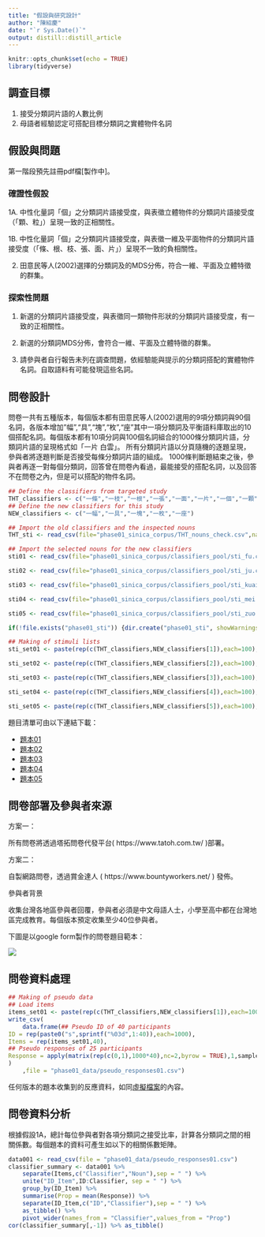 ```yaml
---
title: "假設與研究設計"
author: "陳紹慶"
date: "`r Sys.Date()`"
output: distill::distill_article
---
```


```r
knitr::opts_chunk$set(echo = TRUE)
library(tidyverse)
```

## 調查目標

1. 接受分類詞片語的人數比例
2. 母語者經驗認定可搭配目標分類詞之實體物件名詞

## 假設與問題

第一階段預先註冊pdf檔[製作中]。

### 確證性假設

1A. 中性化量詞「個」之分類詞片語接受度，與表徵立體物件的分類詞片語接受度（「顆、粒」）呈現一致的正相關性。

1B. 中性化量詞「個」之分類詞片語接受度，與表徵一維及平面物件的分類詞片語接受度（「條、根、枝、張、面、片」）呈現不一致的負相關性。

2. 田意民等人(2002)選擇的分類詞及的MDS分佈，符合一維、平面及立體特徵的群集。

### 探索性問題

1. 新選的分類詞片語接受度，與表徵同一類物件形狀的分類詞片語接受度，有一致的正相關性。

2. 新選的分類詞MDS分佈，會符合一維、平面及立體特徵的群集。

3. 請參與者自行報告未列在調查問題，依經驗能與提示的分類詞搭配的實體物件名詞。自取語料有可能發現這些名詞。

## 問卷設計

問卷一共有五種版本，每個版本都有田意民等人(2002)選用的9項分類詞與90個名詞，各版本增加"幅","具","塊","枚","座"其中一項分類詞及平衡語料庫取出的10個搭配名詞。每個版本都有10項分詞與100個名詞組合的1000條分類詞片語，分類詞片語的呈現格式如「一片 白雲」。
所有分類詞片語以分頁隨機的逐題呈現，參與者將逐題判斷是否接受每條分類詞片語的組成。
1000條判斷題結束之後，參與者再逐一對每個分類詞，回答曾在問卷內看過，最能接受的搭配名詞，以及回答不在問卷之內，但是可以搭配的物件名詞。

```r
## Define the classifiers from targeted study
THT_classifiers <- c("一條","一枝","一根","一張","一面","一片","一個","一顆","一粒")
## Define the new classifiers for this study
NEW_classifiers <- c("一幅","一具","一塊","一枚","一座")

## Import the old classifiers and the inspected nouns
THT_sti <- read_csv(file="phase01_sinica_corpus/THT_nouns_check.csv",na = "NA")%>%filter(STUDY01 == "V") %>% select(WORD,POS,FREQ,RANK,`條`,`枝`,`根`,`張`,`面`,`片`,`個`,`顆`,`粒`) %>% pull(WORD)

## Import the selected nouns for the new classifiers
sti01 <- read_csv(file="phase01_sinica_corpus/classifiers_pool/sti_fu.csv") %>% filter(In < 11) %>% pull(WORD)

sti02 <- read_csv(file="phase01_sinica_corpus/classifiers_pool/sti_ju.csv") %>% filter(In < 11) %>% pull(WORD)

sti03 <- read_csv(file="phase01_sinica_corpus/classifiers_pool/sti_kuai.csv") %>% filter(In < 11) %>% pull(WORD)

sti04 <- read_csv(file="phase01_sinica_corpus/classifiers_pool/sti_mei.csv") %>% filter(In < 11) %>% pull(WORD)

sti05 <- read_csv(file="phase01_sinica_corpus/classifiers_pool/sti_zuo.csv") %>% filter(In < 11) %>% pull(WORD)

if(!file.exists("phase01_sti")) {dir.create("phase01_sti", showWarnings = FALSE)}

## Making of stimuli lists
sti_set01 <- paste(rep(c(THT_classifiers,NEW_classifiers[1]),each=100),c(THT_sti,sti01), collapse = "\",\"") %>% write_lines(file="phase01_sti/sti_list01.txt")

sti_set02 <- paste(rep(c(THT_classifiers,NEW_classifiers[2]),each=100),c(THT_sti,sti02), collapse = "\",\"") %>% write_lines(file="phase01_sti/sti_list02.txt")

sti_set03 <- paste(rep(c(THT_classifiers,NEW_classifiers[3]),each=100),c(THT_sti,sti03), collapse = "\",\"") %>% write_lines(file="phase01_sti/sti_list03.txt")

sti_set04 <- paste(rep(c(THT_classifiers,NEW_classifiers[4]),each=100),c(THT_sti,sti04), collapse = "\",\"") %>% write_lines(file="phase01_sti/sti_list04.txt")

sti_set05 <- paste(rep(c(THT_classifiers,NEW_classifiers[5]),each=100),c(THT_sti,sti05), collapse = "\",\"") %>% write_lines(file="phase01_sti/sti_list05.txt")
```

題目清單可由以下連結下載：

- [題本01](phase01_sti/sti_list01.txt)
- [題本02](phase01_sti/sti_list02.txt)
- [題本03](phase01_sti/sti_list03.txt)
- [題本04](phase01_sti/sti_list04.txt)
- [題本05](phase01_sti/sti_list05.txt)


## 問卷部署及參與者來源

方案一：

所有問卷將透過塔拓問卷代發平台( https://www.tatoh.com.tw/ )部署。

方案二：

自製網路問卷，透過賞金達人 ( https://www.bountyworkers.net/ ) 發佈。


參與者背景

收集台灣各地區參與者回覆，參與者必須是中文母語人士，小學至高中都在台灣地區完成教育。每個版本預定收集至少40位參與者。

下圖是以google form製作的問卷題目範本：

![](img/form_template.png)

## 問卷資料處理

```r
## Making of pseudo data
## Load items
items_set01 <- paste(rep(c(THT_classifiers,NEW_classifiers[1]),each=100),c(THT_sti,sti01))
write_csv(
    data.frame(## Pseudo ID of 40 participants
ID = rep(paste0("s",sprintf("%03d",1:40)),each=1000),
Items = rep(items_set01,40),
## Pseudo responses of 25 participants
Response = apply(matrix(rep(c(0,1),1000*40),nc=2,byrow = TRUE),1,sample,size=1)
)
    ,file = "phase01_data/pseudo_responses01.csv")
```

任何版本的題本收集到的反應資料，如同[虛擬檔案](phase01_data/pseudo_responses01.csv)的內容。


## 問卷資料分析

根據假設1A，總計每位參與者對各項分類詞之接受比率，計算各分類詞之間的相關係數。每個題本的資料可產生如以下的相關係數矩陣。

```r
data001 <- read_csv(file = "phase01_data/pseudo_responses01.csv")
classifier_summary <- data001 %>%
    separate(Items,c("Classifier","Noun"),sep = " ") %>%
    unite("ID_Item",ID:Classifier, sep = " ") %>%
    group_by(ID_Item) %>%
    summarise(Prop = mean(Response)) %>%
    separate(ID_Item,c("ID","Classifier"),sep = " ") %>%
    as_tibble() %>%
    pivot_wider(names_from = "Classifier",values_from = "Prop")
cor(classifier_summary[,-1]) %>% as_tibble()
```

